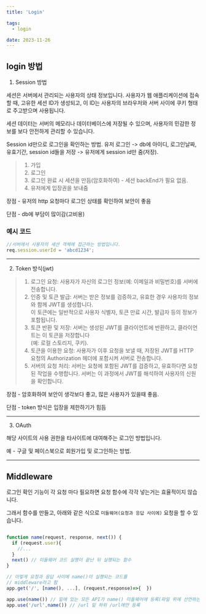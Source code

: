 ```yaml
---
title: 'Login'

tags:
  - login

date: 2023-11-26
---
```


## login 방법

1. Session 방법

세션은 서버에서 관리되는 사용자의 상태 정보입니다. 사용자가 웹 애플리케이션에 접속할 때, 고유한 세션 ID가 생성되고, 이 ID는 사용자의 브라우저와 서버 사이에 쿠키 형태로 주고받으며 사용됩니다. 

세션 데이터는 서버의 메모리나 데이터베이스에 저장될 수 있으며, 사용자의 민감한 정보를 보다 안전하게 관리할 수 있습니다.

Session id만으로 로그인을 확인하는 방법.
유저 로그인 -> db에 아이디, 로그인날짜, 유효기간, session id들을 저장 ->
유저에게 session id만 줌(저장).

>1. 가입  
>2. 로그인  
>3. 로그인 완료 시 세션을 만듬(암호화하여) - 세션 backEnd가 필요 없음.
>4. 유저에게 입장권을 보내줌  

장점 - 유저의 http 요청마다 로그인 상태를 확인하여 보안이 좋음

단점 - db에 부담이 많이감(고비용)

### 예시 코드

```javascript:sessionExample.js
//서버에서 사용자의 세션 객체에 접근하는 방법입니다.
req.session.userId = 'abcd1234';
```

---

2. Token 방식(jwt)

>1. 로그인 요청: 사용자가 자신의 로그인 정보(예: 이메일과 비밀번호)를 서버에 전송합니다.
>2. 인증 및 토큰 발급: 서버는 받은 정보를 검증하고, 유효한 경우 사용자의 정보와 함께 JWT를 생성합니다. <br/>이 토큰에는 일반적으로 사용자 식별자, 토큰 만료 시간, 발급자 등의 정보가 포함됩니다.
>3. 토큰 반환 및 저장: 서버는 생성된 JWT를 클라이언트에 반환하고, 클라이언트는 이 토큰을 저장합니다<br/>(예: 로컬 스토리지, 쿠키).
>4. 토큰을 이용한 요청: 사용자가 이후 요청을 보낼 때, 저장된 JWT를 HTTP 요청의 Authorization 헤더에 포함시켜 서버로 전송합니다.
>5. 서버의 요청 처리: 서버는 요청에 포함된 JWT를 검증하고, 유효하다면 요청된 작업을 수행합니다. 서버는 이 과정에서 JWT를 해석하여 사용자의 신원을 확인합니다.

장점 - 암호화하여 보안이 생각보다 좋고, 많은 사용자가 있을때 좋음.

단점 - token 방식은 입장을 제한하기가 힘듬

---

3. OAuth

해당 사이트의 사용 권한을 타사이트에 대여해주는 로그인 방법입니다.

예 - 구글 및 페이스북으로 회원가입 및 로그인하는 방법.

---

## Middleware

로그인 확인 기능이 각 요청 마다 필요하면 요청 함수에 각각 넣는거는 효율적이지 않습니다.

그래서 함수를 만들고, 아래와 같은 식으로 `미들웨어(요청과 응답 사이에)` 요청을 할 수 있습니다.

```javascript

function name(request, response, next()) {
  if (request.user){
    //...
  }
  next() // 미들웨어 코드 실행이 끝난 뒤 실행되는 함수
}

// 이렇게 요청과 응답 사이에 name()이 실행되는 코드를
// middleware라고 함
app.get('/', [name(), ...], (request,response)=>{  })

app.use(name()) // 밑에 있는 모든 API가 name() 미들웨어에 등록(파일 위에 선언하는게 중요)
app.use('/url',name()) // /url 밑 하위 /url에만 등록
```